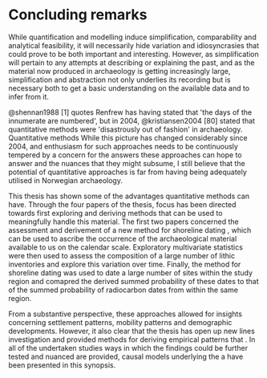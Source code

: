 # Concluding remarks

While quantification and modelling induce simplification, comparability and analytical feasibility, it will necessarily hide variation and idiosyncrasies that could prove to be both important and interesting. However, as simplification will pertain to any attempts at describing or explaining the past, and as the material now produced in archaeology is getting increasingly large, simplification and abstraction not only underlies its recording but is necessary both to get a basic understanding on the available data and to infer from it.

@shennan1988[1] quotes Renfrew has having stated that \'the days of the innumerate are numbered\', but in 2004, @kristiansen2004[80] stated that quantitative methods were \'disastrously out of fashion\' in archaeology. Quantitative methods  While this picture has changed considerably since 2004, and enthusiasm for such approaches needs to be continuously tempered by a concern for the answers these approaches can hope to answer and the nuances that they might subsume, I still believe that the potential of quantitative approaches is far from having being adequately utilised in Norwegian archaeology. 

This thesis has shown some of the advantages quantitative methods can have. Through the four papers of the thesis, focus has been directed towards first exploring and deriving methods that can be used to meaningfully handle this material. The first two papers concerned the assessment and derivement of a new method for shoreline dating , which can be used to ascribe the occurrence of the archaeological material available to us on the calendar scale. Exploratory multivariate statistics were then used to assess the composition of a large number of lithic inventories and explore this variation over time. Finally, the method for shoreline dating was used to date a large number of sites within the study region and comapred the derived summed probability of these dates to that of the summed probability of radiocarbon dates from within the same region. 

From a substantive perspective, these approaches allowed for insights concerning settlement patterns, mobility patterns and demographic developments. However, it also clear that the thesis has open up new lines investigation and provided methods for deriving empirical patterns that . In all of the undertaken studies ways in which the findings could be further tested and nuanced are provided, causal models underlying the a have been presented in this synopsis.
